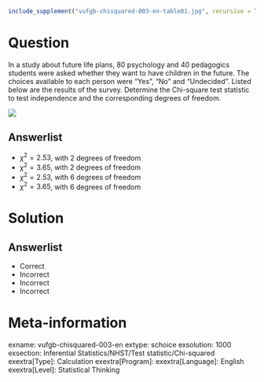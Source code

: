 ```{r, echo = FALSE, results = "hide"}
include_supplement("vufgb-chisquared-003-en-table01.jpg", recursive = TRUE)
```

Question
========
  
In a study about future life plans, 80 psychology and 40 pedagogics students were asked whether they want to have children in the future. The
choices available to each person were "Yes", "No" and "Undecided". Listed below are the results of the survey. Determine the Chi-square test
statistic to test independence and the corresponding degrees of freedom.

![](vufgb-chisquared-003-en-table01.jpg)

Answerlist
----------
* $\chi^{2} = 2.53$, with 2 degrees of freedom
* $\chi^{2} = 3.65$, with 2 degrees of freedom
* $\chi^{2} = 2.53$, with 6 degrees of freedom
* $\chi^{2} = 3.65$, with 6 degrees of freedom

  
Solution
========
  
Answerlist
----------
* Correct
* Incorrect
* Incorrect
* Incorrect

Meta-information
================
exname: vufgb-chisquared-003-en
extype: schoice
exsolution: 1000
exsection: Inferential Statistics/NHST/Test statistic/Chi-squared
exextra[Type]: Calculation
exextra[Program]: 
exextra[Language]: English
exextra[Level]: Statistical Thinking